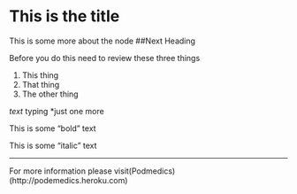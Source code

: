 

# This is the title
This is some more about the node
##Next Heading

Before you do this need to review these three things

1. This thing
2. That thing
3. The other thing

*text
*typing
*just one more

This is some "bold" text

This is some "italic" text

--------------------------

For more information please visit(Podmedics)(http://podemedics.heroku.com)